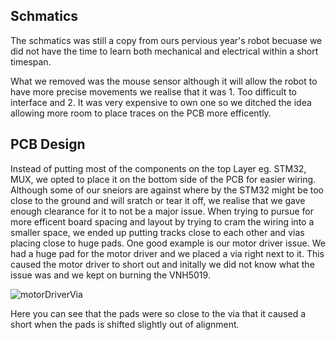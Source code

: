 
## Schmatics

The schmatics was still a copy from ours pervious year's robot becuase we did not have the time to learn both mechanical and electrical within a short timespan.

What we removed was the mouse sensor although it will allow the robot to have more precise movements we realise that it was 1. Too difficult to interface and 2. It was very expensive to own one so we ditched the idea allowing more room to place traces on the PCB more efficently.

## PCB Design

Instead of putting most of the components on the top Layer eg. STM32, MUX, we opted to place it on the bottom side of the PCB for easier wiring. Although some of our sneiors are against where by the STM32 might be too close to the ground and will sratch or tear it off, we realise that we gave enough clearance for it to not be a major issue.
When trying to pursue for more efficent board spacing and layout by trying to cram the wiring into a smaller space, we ended up putting tracks close to each other and vias placing close to huge pads. One good example is our motor driver issue. We had a huge pad for the motor driver and we placed a via right next to it. This caused the motor driver to short out and initally we did not know what the issue was and we kept on burning the VNH5019.

<Image
  src="/motorDriverVia.png"
  alt="motorDriverVia"
  width={500}
  height={500}
/>

Here you can see that the pads were so close to the via that it caused a short when the pads is shifted slightly out of alignment.
